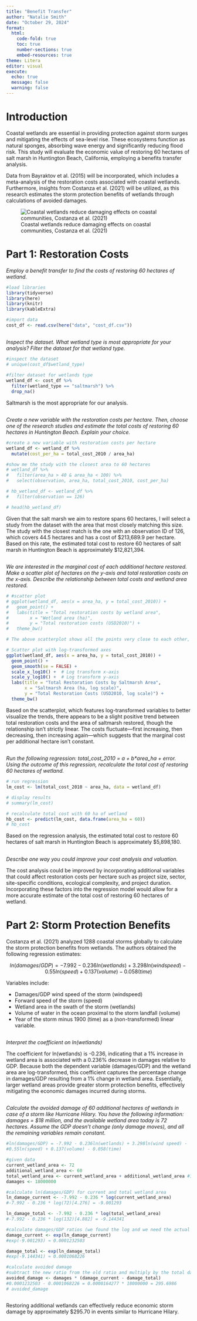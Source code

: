 ```yaml
---
title: "Benefit Transfer"
author: "Natalie Smith"
date: "October 29, 2024"
format: 
  html:
    code-fold: true
    toc: true
    number-sections: true
    embed-resources: true
theme: Litera
editor: visual
execute:
  echo: true
  message: false
  warning: false
---
```


# Introduction

Coastal wetlands are essential in providing protection against storm surges and mitigating the effects of sea-level rise. These ecosystems function as natural sponges, absorbing wave energy and significantly reducing flood risk. This study will evaluate the economic value of restoring 60 hectares of salt marsh in Huntington Beach, California, employing a benefits transfer analysis.

Data from Bayraktov et al. (2015) will be incorporated, which includes a meta-analysis of the restoration costs associated with coastal wetlands. Furthermore, insights from Costanza et al. (2021) will be utilized, as this research estimates the storm protection benefits of wetlands through calculations of avoided damages.

![Coastal wetlands reduce damaging effects on coastal communities, Costanza et al. (2021)](wetlands.png)

# Part 1: Restoration Costs

*Employ a benefit transfer to find the costs of restoring 60 hectares of wetland.*

```r
#load libraries
library(tidyverse)
library(here)
library(knitr)
library(kableExtra)

#import data
cost_df <- read.csv(here("data", "cost_df.csv"))
```

## 

*Inspect the dataset. What wetland type is most appropriate for your analysis? Filter the dataset for that wetland type.*

```r
#inspect the dataset
# unique(cost_df$wetland_type)

#filter dataset for wetlands type
wetland_df <- cost_df %>% 
  filter(wetland_type == "saltmarsh") %>% 
  drop_na()
```

Saltmarsh is the most appropriate for our analysis.

## 

*Create a new variable with the restoration costs per hectare. Then, choose one of the research studies and estimate the total costs of restoring 60 hectares in Huntington Beach. Explain your choice.*

```r
#create a new variable with restoration costs per hectare
wetland_df <- wetland_df %>%
  mutate(cost_per_ha = total_cost_2010 / area_ha)

#show me the study with the closest area to 60 hectares
# wetland_df %>% 
#   filter(area_ha > 40 & area_ha < 100) %>% 
#   select(observation, area_ha, total_cost_2010, cost_per_ha)

# hb_wetland_df <- wetland_df %>% 
#   filter(observation == 126)

# head(hb_wetland_df)

```

Given that the salt marsh we aim to restore spans 60 hectares, I will select a study from the dataset with the area that most closely matching this size. The study with the closest match is the one with an observation ID of 126, which covers 44.5 hectares and has a cost of \$213,689.9 per hectare. Based on this rate, the estimated total cost to restore 60 hectares of salt marsh in Huntington Beach is approximately \$12,821,394.

## 

*We are interested in the marginal cost of each additional hectare restored. Make a scatter plot of hectares on the y-axis and total restoration costs on the x-axis. Describe the relationship between total costs and wetland area restored.*

```r
# #scatter plot
# ggplot(wetland_df, aes(x = area_ha, y = total_cost_2010)) +
#   geom_point() +
#   labs(title = "Total restoration costs by wetland area",
#        x = "Wetland area (ha)",
#        y = "Total restoration costs (USD2010)") +
#   theme_bw()

# The above scatterplot shows all the points very close to each other, making it difficult to see the relationship between area and costs.To better visualize, log-transform the axes.

# Scatter plot with log-transformed axes
ggplot(wetland_df, aes(x = area_ha, y = total_cost_2010)) +
  geom_point() +
  geom_smooth(se = FALSE) +
  scale_x_log10() +  # Log transform x-axis
  scale_y_log10() +  # Log transform y-axis
  labs(title = "Total Restoration Costs by Saltmarsh Area",
       x = "Saltmarsh Area (ha, log scale)",
       y = "Total Restoration Costs (USD2010, log scale)") +
  theme_bw()
```

Based on the scatterplot, which features log-transformed variables to better visualize the trends, there appears to be a slight positive trend between total restoration costs and the area of saltmarsh restored, though the relationship isn’t strictly linear. The costs fluctuate—first increasing, then decreasing, then increasing again—which suggests that the marginal cost per additional hectare isn't constant.

## 

*Run the following regression: total_cost_2010 = a + b\*area_ha + error. Using the outcome of this regression, recalculate the total cost of restoring 60 hectares of wetland.*

```r
# run regression
lm_cost <- lm(total_cost_2010 ~ area_ha, data = wetland_df)

# display results
# summary(lm_cost)
```

```r
# recalculate total cost with 60 ha of wetland
hb_cost <- predict(lm_cost, data.frame(area_ha = 60))
# hb_cost
```

Based on the regression analysis, the estimated total cost to restore 60 hectares of salt marsh in Huntington Beach is approximately \$5,898,180.

## 

*Describe one way you could improve your cost analysis and valuation.*

The cost analysis could be improved by incorporating additional variables that could affect restoration costs per hectare such as project size, sector, site-specific conditions, ecological complexity, and project duration. Incorporating these factors into the regression model would allow for a more accurate estimate of the total cost of restoring 60 hectares of wetland.

# Part 2: Storm Protection Benefits

Costanza et al. (2021) analyzed 1288 coastal storms globally to calculate the storm protection benefits from wetlands. The authors obtained the following regression estimates:

$$
ln(damages/GDP) = -7.992 - 0.236ln(wetlands) + 3.298ln(wind speed) - 
0.55ln(speed) + 0.137(volume) - 0.058(time)
$$

Variables include:

-   Damages/GDP wind speed of the storm (windspeed)
-   Forward speed of the storm (speed)
-   Wetland area in the swath of the storm (wetlands)
-   Volume of water in the ocean proximal to the storm landfall (volume)
-   Year of the storm minus 1900 (time) as a (non-transformed) linear variable.

## 

*Interpret the coefficient on ln(wetlands)*

The coefficient for ln(wetlands) is -0.236, indicating that a 1% increase in wetland area is associated with a 0.236% decrease in damages relative to GDP. Because both the dependent variable (damages/GDP) and the wetland area are log-transformed, this coefficient captures the percentage change in damages/GDP resulting from a 1% change in wetland area. Essentially, larger wetland areas provide greater storm protection benefits, effectively mitigating the economic damages incurred during storms.

## 

*Calculate the avoided damage of 60 additional hectares of wetlands in case of a storm like Hurricane Hilary. You have the following information: damages = \$18 million, and the available wetland area today is 72 hectares. Assume the GDP doesn't change (only damage moves), and all the remaining variables remain constant.*

```r

#ln(damages/GDP) = -7.992 - 0.236ln(wetlands) + 3.298ln(wind speed) - 
#0.55ln(speed) + 0.137(volume) - 0.058(time)

#given data
current_wetland_area <- 72
additional_wetland_area <- 60
total_wetland_area <- current_wetland_area + additional_wetland_area #132
damages <- 18000000  

#calculate ln(damages/GDP) for current and total wetland area
ln_damage_current <- -7.992 - 0.236 * log(current_wetland_area)
#-7.992 - 0.236 * log(72)[4.276] = -9.001293

ln_damage_total <- -7.992 - 0.236 * log(total_wetland_area)
#-7.992 - 0.236 * log(132)[4.882] = -9.144341

#calculate damages/GDP ratios (we found the log and we need the actual results)
damage_current <- exp(ln_damage_current)
#exp(-9.001293) ≈ 0.0001232503

damage_total <- exp(ln_damage_total)
#exp(-9.144341) ≈ 0.0001068226

#calculate avoided damage
#subtract the new ratio from the old ratio and multiply by the total damages
avoided_damage <- damages * (damage_current - damage_total)
#0.0001232503 - 0.0001068226 = 0.0000164277 * 18000000 = 295.6986
# avoided_damage



```

Restoring additional wetlands can effectively reduce economic storm damage by approximately \$295.70 in events similar to Hurricane Hilary.
